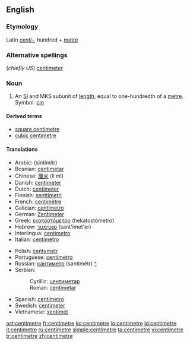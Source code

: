 ==English==

===Etymology===
Latin ''[[centi-]]'', hundred + [[metre]]

===Alternative spellings===
(''chiefly US'') [[centimeter]]

===Noun===
{{en-noun}}

# An [[SI#Abbreviation|SI]] and MKS subunit of [[length]], equal to one-hundredth of a [[metre]].  Symbol: [[cm]]

====Derived terms====
*[[square centimetre]]
*[[cubic centimetre]]

====Translations====
{{top}}
*Arabic: {{ARchar|[[سنتميتر]]}} (sintimítr) {{m}}
*Bosnian: [[centimetar#Bosnian|centimetar]] {{m}}
*Chinese: [[厘米]] (lí mǐ)
*Danish: [[centimeter]]
*Dutch: [[centimeter]]
*Finnish: [[senttimetri]]
*French: [[centimètre]] {{m}}
*Galician: [[centímetro]] {{m}}
*German: [[Zentimeter]] {{m}}
*Greek: [[εκατοστόμετρο]] (hekatostómetro)
*Hebrew: [[סנטימטר]] (sant'imet'er) {{m}}
*Interlingua: [[centimetro]]
*Italian: [[centimetro]] {{m}}
{{mid}}
*Polish: [[centymetr]] {{m}}
*Portuguese: [[centímetro]] {{m}}
*Russian: [[сантиметр]] (santimétr) [[:ru:сантиметр|^]] {{m}}
*Serbian:
*:Cyrillic: [[центиметар#Serbian|центиметар]] {{m}}
*:Roman: [[centimetar#Serbian|centimetar]] {{m}}
*Spanish: [[centímetro]] {{m}}
*Swedish: [[centimeter]] {{c}}
*Vietnamese: [[xentimét]]
{{bottom}}

[[ast:centimetre]]
[[fr:centimetre]]
[[ko:centimetre]]
[[io:centimetre]]
[[id:centimetre]]
[[it:centimetre]]
[[ru:centimetre]]
[[simple:centimetre]]
[[ta:centimetre]]
[[vi:centimetre]]
[[tr:centimetre]]
[[zh:centimetre]]